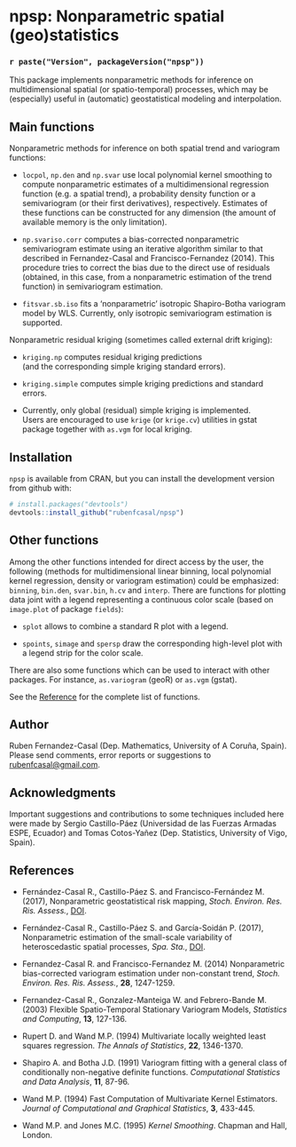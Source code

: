 npsp: Nonparametric spatial (geo)statistics
============================================
### `r paste("Version", packageVersion("npsp"))`

This package implements nonparametric methods 
for inference on multidimensional spatial (or spatio-temporal) processes,
which may be (especially) useful in (automatic) geostatistical modeling and interpolation.

Main functions
--------------

Nonparametric methods for inference on both spatial trend 
and variogram functions:


* `locpol`, `np.den` and `np.svar` use local polynomial kernel smoothing to compute
   nonparametric estimates of a multidimensional regression function (e.g. a spatial trend),
   a probability density function or a semivariogram (or their first derivatives), respectively. 
   Estimates of these functions can be constructed for any dimension 
   (the amount of available memory is the only limitation). 
   
* `np.svariso.corr` computes a bias-corrected nonparametric semivariogram estimate 
   using an iterative algorithm similar to that described in 
   Fernandez-Casal and Francisco-Fernandez (2014). 
   This procedure tries to correct the bias due to the direct use of residuals 
   (obtained, in this case, from a nonparametric estimation of the trend function) 
   in semivariogram estimation.

* `fitsvar.sb.iso` fits a ‘nonparametric’ isotropic Shapiro-Botha variogram model by WLS. 
   Currently, only isotropic semivariogram estimation is supported.


Nonparametric residual kriging (sometimes called external drift kriging):

* `kriging.np` computes residual kriging predictions  
   (and the corresponding simple kriging standard errors).

* `kriging.simple` computes simple kriging predictions and standard errors.

*  Currently, only global (residual) simple kriging is implemented.  
   Users are encouraged to use `krige` (or `krige.cv`) utilities in gstat package
   together with `as.vgm` for local kriging.

Installation
------------

`npsp` is available from CRAN, but you can install the development version from github with:

```r
# install.packages("devtools")
devtools::install_github("rubenfcasal/npsp")
```

Other functions
---------------

Among the other functions intended for direct access by the user, the following 
(methods for multidimensional linear binning, local polynomial kernel regression, 
density or variogram estimation) could be emphasized: 
`binning`, `bin.den`, `svar.bin`, `h.cv` and `interp`. 
There are functions for plotting data joint with a legend representing a continuous color scale
(based on `image.plot` of package `fields`):

*  `splot` allows to combine a standard R plot with a legend. 

*  `spoints`, `simage` and `spersp` draw the corresponding high-level plot 
   with a legend strip for the color scale.
   
There are also some functions which can be used to interact with other packages. For instance, `as.variogram` (geoR) or `as.vgm` (gstat).

See the [Reference](reference/index.html) for the complete list of functions.


Author
------

Ruben Fernandez-Casal (Dep. Mathematics, University of A Coruña, Spain). 
Please send comments, error reports or suggestions to [rubenfcasal@gmail.com](mailto:rubenfcasal@gmail.com).


Acknowledgments
---------------

Important suggestions and contributions to some techniques included here were
made by Sergio Castillo-Páez (Universidad de las Fuerzas Armadas ESPE, Ecuador) 
and Tomas Cotos-Yañez (Dep. Statistics, University of Vigo, Spain).


References
----------
* Fernández-Casal R., Castillo-Páez S. and Francisco-Fernández M. (2017), Nonparametric geostatistical risk mapping, *Stoch. Environ. Res. Ris. Assess.*, [DOI](https://doi.org/10.1007/s00477-017-1407-y).

* Fernández-Casal R., Castillo-Páez S. and García-Soidán P. (2017), Nonparametric estimation of the small-scale variability of heteroscedastic spatial processes, *Spa. Sta.*, [DOI](https://doi.org/10.1016/j.spasta.2017.04.001).

* Fernandez-Casal R. and Francisco-Fernandez M. (2014) Nonparametric bias-corrected variogram estimation under non-constant trend, *Stoch. Environ. Res. Ris. Assess.*, **28**, 1247-1259.

* Fernandez-Casal R., Gonzalez-Manteiga W. and Febrero-Bande M. (2003) Flexible Spatio-Temporal Stationary Variogram Models, *Statistics and Computing*, **13**, 127-136.

* Rupert D. and Wand M.P. (1994) Multivariate locally weighted least squares regression. *The Annals of Statistics*, **22**, 1346-1370.

* Shapiro A. and Botha J.D. (1991) Variogram fitting with a general class of conditionally non-negative definite functions. *Computational Statistics and Data Analysis*, **11**, 87-96.

* Wand M.P. (1994) Fast Computation of Multivariate Kernel Estimators. *Journal of Computational and Graphical Statistics*, **3**, 433-445.

* Wand M.P. and Jones M.C. (1995) *Kernel Smoothing*. Chapman and Hall, London.